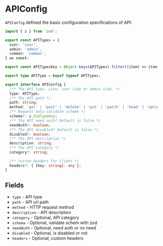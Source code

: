 # APIConfig

`APIConfig` defined the basic configuration specifications of API:

```ts filename="src/shared/tsdk-types.ts" copy
import { z } from 'zod';

export const APITypes = {
  user: 'user',
  admin: 'admin',
  common: 'common',
} as const;

export const APITypesKey = Object.keys(APITypes).filter((item) => item !== APITypes.common);

export type APIType = keyof typeof APITypes;

export interface APIConfig {
  /** The API type. Like: user side or admin side. */
  type: APIType;
  /** The API path */
  path: string;
  method: 'get' | 'post' | 'delete' | 'put' | 'patch' | 'head' | 'options';
  /** Request data validate scheme */
  schema?: z.ZodTypeAny;
  /** The API need auth? Default is false */
  needAuth?: boolean;
  /** The API disabled? Default is false */
  disabled?: boolean;
  /** The API description */
  description: string;
  /** The API category */
  category?: string;

  /** custom headers for client */
  headers?: { [key: string]: any };
}
```

## Fields

- `type` - API type
- `path` - API url path
- `method` - HTTP request method
- `description` - API description
- `category` - Optional, API category
- `schema` - Optional, validate schem with zod
- `needAuth` - Optional, need auth or no need
- `disabled` - Optional, is disabled or not
- `headers` - Optional, custom headers